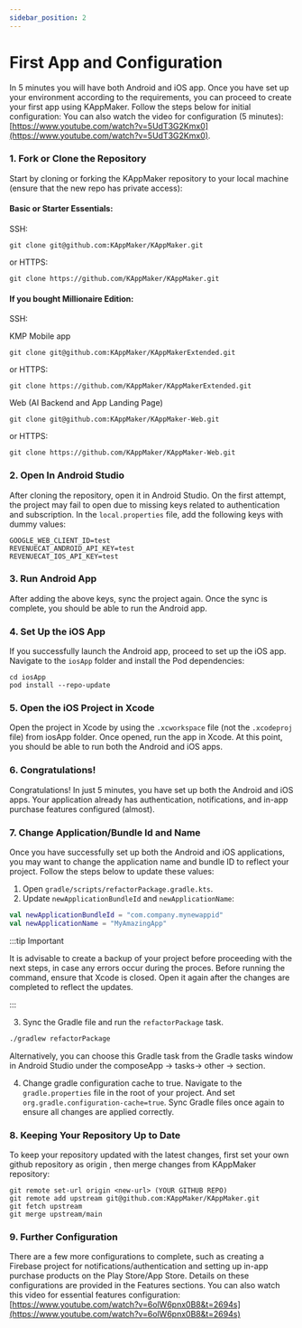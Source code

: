 ```yaml
---
sidebar_position: 2
---
```


# First App and Configuration

In 5 minutes you will have both Android and iOS app. Once you have set up your environment according to the requirements, you can proceed to create your first app using KAppMaker. Follow the steps below for initial configuration:
You can also watch the video for configuration (5 minutes): [https://www.youtube.com/watch?v=5UdT3G2Kmx0](https://www.youtube.com/watch?v=5UdT3G2Kmx0).

### 1. Fork or Clone the Repository

Start by cloning or forking the KAppMaker repository to your local machine (ensure that the new repo has private access):

#### Basic or Starter Essentials: 

SSH:
```
git clone git@github.com:KAppMaker/KAppMaker.git
```
or HTTPS:
```
git clone https://github.com/KAppMaker/KAppMaker.git
```

#### If you bought Millionaire Edition: 

SSH:

KMP Mobile app
```
git clone git@github.com:KAppMaker/KAppMakerExtended.git
```
or HTTPS:
```
git clone https://github.com/KAppMaker/KAppMakerExtended.git
```

Web (AI Backend and App Landing Page)
```
git clone git@github.com:KAppMaker/KAppMaker-Web.git
```
or HTTPS:
```
git clone https://github.com/KAppMaker/KAppMaker-Web.git
```

 


### 2. Open In Android Studio

After cloning the repository, open it in Android Studio. On the first attempt, the project may fail to open due to missing keys related to authentication and subscription. In the `local.properties` file, add the following keys with dummy values:

```
GOOGLE_WEB_CLIENT_ID=test
REVENUECAT_ANDROID_API_KEY=test
REVENUECAT_IOS_API_KEY=test
```

### 3. Run Android App

After adding the above keys, sync the project again. Once the sync is complete, you should be able to run the Android app. 

### 4. Set Up the iOS App

If you successfully launch the Android app, proceed to set up the iOS app. Navigate to the `iosApp` folder and install the Pod dependencies:

```
cd iosApp
pod install --repo-update
```

### 5. Open the iOS Project in Xcode

Open the project in Xcode by using the `.xcworkspace` file (not the `.xcodeproj` file) from iosApp folder. Once opened, run the app in Xcode. At this point, you should be able to run both the Android and iOS apps.

### 6. Congratulations!

Congratulations! In just 5 minutes, you have set up both the Android and iOS apps. Your application already has authentication, notifications, and in-app purchase features configured (almost).


### 7. Change Application/Bundle Id and Name
Once you have successfully set up both the Android and iOS applications, you may want to change the application name and bundle ID to reflect your project. Follow the steps below to update these values:

1. Open `gradle/scripts/refactorPackage.gradle.kts`.
2. Update `newApplicationBundleId` and `newApplicationName`:

```kotlin
val newApplicationBundleId = "com.company.mynewappid"
val newApplicationName = "MyAmazingApp"
```

:::tip Important

It is advisable to create a backup of your project before proceeding with the next steps, in case any errors occur during the proces. Before running the command, ensure that Xcode is closed. Open it again after the changes are completed to reflect the updates.

:::

3. Sync the Gradle file and run the `refactorPackage` task.

```bash
./gradlew refactorPackage
```

Alternatively, you can choose this Gradle task from the Gradle tasks window in Android Studio under the composeApp -> tasks-> other -> section.

4. Change gradle configuration cache to true. Navigate to the `gradle.properties` file in the root of your project. And set `org.gradle.configuration-cache=true`. Sync Gradle files once again to ensure all changes are applied correctly.


### 8. Keeping Your Repository Up to Date

To keep your repository updated with the latest changes, 
first set your own github repository as origin , then merge changes from KAppMaker repository:

```
git remote set-url origin <new-url> (YOUR GITHUB REPO)
git remote add upstream git@github.com:KAppMaker/KAppMaker.git
git fetch upstream
git merge upstream/main
```

### 9. Further Configuration

There are a few more configurations to complete, such as creating a Firebase project for notifications/authentication and setting up in-app purchase products on the Play Store/App Store. Details on these configurations are provided in the Features sections.
You can also watch this video for essential features configuration: [https://www.youtube.com/watch?v=6olW6pnx0B8&t=2694s](https://www.youtube.com/watch?v=6olW6pnx0B8&t=2694s)



